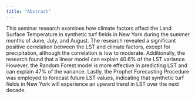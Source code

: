 ```yaml
---
title: "Abstract"
---
```



This seminar research examines how climate factors affect the Land Surface Temperature in synthetic turf fields in New York during the summer months of June, July, and August. The research revealed a significant positive correlation between the LST and climate factors, except for precipitation, although the correlation is low to moderate. Additionally, the research found that a linear model can explain 40.6% of the LST variance. However, the Random Forest model is more effective in predicting LST and can explain 47% of the variance. Lastly, the Prophet Forecasting Procedure was employed to forecast future LST values, indicating that synthetic turf fields in New York will experience an upward trend in LST over the next decade.
